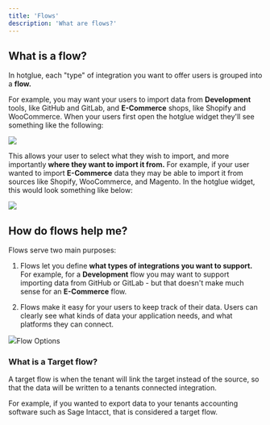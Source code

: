 ```yaml
---
title: 'Flows'
description: 'What are flows?'
---
```



## What is a flow?
In hotglue, each "type" of integration you want to offer users is grouped into a **flow.**

For example, you may want your users to import data from **Development** tools, like GitHub and GitLab, and **E-Commerce** shops, like Shopify and WooCommerce. When your users first open the hotglue widget they'll see something like the following:

<Frame caption="hotglue widget - flows">
  <img src="https://files.readme.io/8a39f05-Screen_Shot_2022-06-10_at_3.50.18_PM.png" />
</Frame>

This allows your user to select what they wish to import, and more importantly **where they want to import it from.** For example, if your user wanted to import **E-Commerce** data they may be able to import it from sources like Shopify, WooCommerce, and Magento. In the hotglue widget, this would look something like below:

<Frame caption="hotglue widget - E-Commerce flow">
  <img src="https://files.readme.io/8faa323-Screen_Shot_2022-06-10_at_3.54.09_PM.png" />
</Frame>


## How do flows help me?

Flows serve two main purposes:

1. Flows let you define **what types of integrations you want to support.** For example, for a **Development** flow you may want to support importing data from GitHub or GitLab - but that doesn't make much sense for an **E-Commerce** flow.

2. Flows make it easy for your users to keep track of their data. Users can clearly see what kinds of data your application needs, and what platforms they can connect.


<Frame caption="hotglue widget - Development flow connected">
  <img src="https://files.readme.io/bcdcd85-Screen_Shot_2022-06-10_at_3.57.26_PM.png />
</Frame>


## Flow Options
### What is a Target flow?

A target flow is when the tenant will link the target instead of the source, so that the data will be written to a tenants connected integration.

For example, if you wanted to export data to your tenants accounting software such as Sage Intacct, that is considered a target flow.
